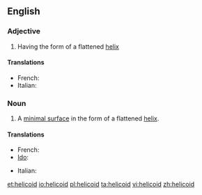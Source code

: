 ==English==

===Adjective===
{{en-adj}}

# Having the form of a flattened [[helix]]

====Translations====
{{trans-top|having the form of a flattened helix}}
* French: {{t+|fr|hélicoïdal}}
* Italian: {{t|it|elicoidale}}
{{trans-mid}}
{{trans-bottom}}

===Noun===
{{wikipedia}}
{{en-noun}}

# {{context|mathematics|lang=en}} A [[minimal surface]] in the form of a flattened [[helix]].

====Translations====
{{trans-top|minimal surface in form of flattened helix}}
* French: {{t+|fr|hélicoïde|f}}
* [[Ido]]: {{t+|io|helicoido}}
{{trans-mid}}
* Italian: {{t|it|elicoide|m}}
{{trans-bottom}}

[[et:helicoid]]
[[io:helicoid]]
[[pl:helicoid]]
[[ta:helicoid]]
[[vi:helicoid]]
[[zh:helicoid]]